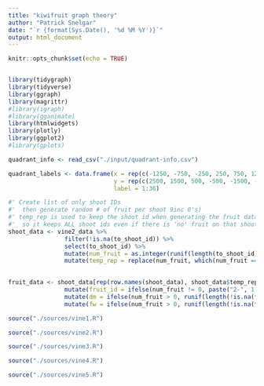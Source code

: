 ---
title: "kiwifruit graph theory"
author: "Patrick Snelgar"
date: "`r {format(Sys.Date(), '%d %M %Y')}`"
output: html_document
---

```{r setup, include=FALSE}
knitr::opts_chunk$set(echo = TRUE)


library(tidygraph)
library(tidyverse)
library(ggraph)
library(magrittr)
#library(igraph)
#library(gganimate)
library(htmlwidgets)
library(plotly)
library(ggplot2)
#library(gplots)
```

```{r data-import, echo=FALSE}

quadrant_info <- read_csv("./input/quadrant-info.csv")

quadrant_labels <- data.frame(x = rep(c(-1250, -750, -250, 250, 750, 1250), each = 6),
							  y = rep(c(2500, 1500, 500, -500, -1500, -2500), 6),
							  label = 1:36)

```

```{r vine2_fake_data}
#' Create list of only shoot IDs
#'  then generate random # of fruit per shoot 9inc 0's)
#' temp_rep is used to keep the shoot id when generating the fruit data frame 
#'  so it keeps ALL shoot ids even if there is 'no' fruit on that shoot
shoot_data <- vine2_data %>%
				filter(!is.na(to_shoot_id)) %>%
				select(to_shoot_id) %>%
				mutate(num_fruit = as.integer(runif(length(to_shoot_id), 0, 6))) %>%
				mutate(temp_rep = replace(num_fruit, which(num_fruit == 0), 1))
				

fruit_data <- shoot_data[rep(row.names(shoot_data), shoot_data$temp_rep), 1:2] %>%
				mutate(fruit_id = ifelse(num_fruit != 0, paste("2-", 1:length(to_shoot_id)), NA)) %>%
				mutate(dm = ifelse(num_fruit > 0, runif(length(!is.na(fruit_id)), 16,19), NA)) %>%
				mutate(fw = ifelse(num_fruit > 0, runif(length(!is.na(fruit_id)), 120, 150), NA))
```

```{r vine1, echo=FALSE}

source("./sources/vine1.R")

```

```{r vine2, echo=FALSE}

source("./sources/vine2.R")

```

```{r vine3, echo=FALSE}

source("./sources/vine3.R")

```

```{r vine4, echo=FALSE}

source("./sources/vine4.R")

```

```{r vine5, echo=FALSE}

source("./sources/vine5.R")

```
